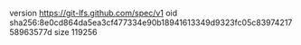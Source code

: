 version https://git-lfs.github.com/spec/v1
oid sha256:8e0cd864da5ea3cf477334e90b18941613349d9323fc05c8397421758963577d
size 119256

